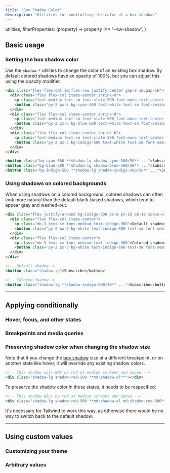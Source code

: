 ---
title: "Box Shadow Color"
description: "Utilities for controlling the color of a box shadow."
---


  utilities,
  filterProperties: (property) => property !== '--tw-shadow',
}

## Basic usage

### Setting the box shadow color

Use the `shadow-*` utilities to change the color of an existing box shadow. By default colored shadows have an opacity of 100%, but you can adjust this using the opacity modifier.

```html {{ example: true }}
<div class="flex flex-col sm:flex-row justify-center gap-8 sm:gap-16">
  <div class="flex flex-col items-center shrink-0">
    <p class="font-medium text-sm text-slate-500 font-mono text-center mb-3 dark:text-slate-400">shadow-cyan-500/50</p>
    <button class="py-2 px-3 bg-cyan-500 text-white text-sm font-semibold rounded-md shadow-lg shadow-cyan-500/50 focus:outline-none">Subscribe</button>
  </div>
  <div class="flex flex-col items-center shrink-0">
    <p class="font-medium text-sm text-slate-500 font-mono text-center mb-3 dark:text-slate-400">shadow-blue-500/50</p>
    <button class="py-2 px-3 bg-blue-500 text-white text-sm font-semibold rounded-md shadow-lg shadow-blue-500/50 focus:outline-none">Subscribe</button>
  </div>
  <div class="flex flex-col items-center shrink-0">
    <p class="font-medium text-sm text-slate-500 font-mono text-center mb-3 dark:text-slate-400">shadow-indigo-500/50</p>
    <button class="py-2 px-3 bg-indigo-500 text-white text-sm font-semibold rounded-md shadow-lg shadow-indigo-500/50 focus:outline-none">Subscribe</button>
  </div>
</div>
```

```html
<button class="bg-cyan-500 **shadow-lg shadow-cyan-500/50** ...">Subscribe</button>
<button class="bg-blue-500 **shadow-lg shadow-blue-500/50** ...">Subscribe</button>
<button class="bg-indigo-500 **shadow-lg shadow-indigo-500/50** ...">Subscribe</button>
```

### Using shadows on colored backgrounds

When using shadows on a colored background, colored shadows can often look more natural than the default black-based shadows, which tend to appear gray and washed-out.

```html {{ example: { p: 'none' } }}
<div class="flex justify-around bg-indigo-300 px-8 pt-10 pb-12 space-x-6">
  <div class="flex flex-col items-center">
    <p class="mb-3 text-sm font-medium text-indigo-900">Default shadow</p>
    <button class="py-2 px-3 bg-white text-indigo-600 text-sm font-semibold rounded-md shadow-lg focus:outline-none">Subscribe</button>
  </div>
  <div class="flex flex-col items-center">
    <p class="mb-3 text-sm font-medium text-indigo-900">Colored shadow</p>
    <button class="py-2 px-3 bg-white text-indigo-600 text-sm font-semibold rounded-md shadow-lg shadow-indigo-500/40 focus:outline-none">Subscribe</button>
  </div>
</div>
```

```html
<!-- Default shadow-->
<button class="shadow-lg">Subscribe</button>

<!-- Colored shadow-->
<button class="shadow-lg **shadow-indigo-500/40** ...">Subscribe</button>
```

---

## <Heading ignore>Applying conditionally</Heading>

### <Heading ignore>Hover, focus, and other states</Heading>

<HoverFocusAndOtherStates defaultClass="shadow shadow-blue-500/40" featuredClass="shadow-indigo-500/40" element="button" />

### <Heading ignore>Breakpoints and media queries</Heading>

<BreakpointsAndMediaQueries defaultClass="shadow shadow-blue-500/40" featuredClass="shadow-indigo-500/40" element="button" />

### Preserving shadow color when changing the shadow size

Note that if you change the [box shadow](/docs/box-shadow) size at a different breakpoint, or on another state like hover, it will override any existing shadow colors.

```html
<!-- This shadow will NOT be red at medium screens and above -->
<div class="shadow-lg shadow-red-500 **md:shadow-xl**"></div>
```

To preserve the shadow color in these states, it needs to be respecified:

```html
<!-- This shadow WILL be red at medium screens and above -->
<div class="shadow-lg shadow-red-500 **md:shadow-xl md:shadow-red-500**"></div>
```

It's necessary for Tailwind to work this way, as otherwise there would be no way to switch back to the default shadow.

---

## Using custom values

### Customizing your theme

<CustomizePluginColors name="box shadow" configKey="boxShadowColor" />

### Arbitrary values

<ArbitraryValues property="box-shadow" featuredClass="shadow-[#50d71e]" element="button" />
